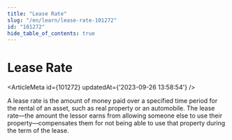 ```yaml
---
title: "Lease Rate"
slug: "/en/learn/lease-rate-101272"
id: "101272"
hide_table_of_contents: true
---
```



# Lease Rate

<ArticleMeta id={101272} updatedAt={'2023-09-26 13:58:54'} />
<div className='border-solid border-b border-t-0 my-4 border-[var(--ifm-color-gray-300)]' />

A lease rate is the amount of money paid over a specified time period for the rental of an asset, such as real property or an automobile. The lease rate—the amount the lessor earns from allowing someone else to use their property—compensates them for not being able to use that property during the term of the lease.
